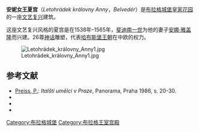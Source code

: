 {{Infobox building
| name =安妮女王夏宮
| location_town = [[布拉格|布拉格]]
| architectural_style = [[文藝復興建築|文藝復興建築]]
| native_name = Letohrádek královny Anny
| location_country = {{捷克}}
| architect = Paolo della Stella
| groundbreaking_date = 1538年
| opened_date = 1560年
| building_type = 夏宫
| status = 
| image = Letohrádek královny Anny by Crazyspeak (2).jpg
|image_size = 350px
| caption = 夏宮
}}
'''安妮女王夏宫'''（''Letohrádek královny Anny''，''Belvedér''）是[[布拉格城堡|布拉格城堡]][[皇家花园_(布拉格)|皇家花园]]的一座[[文艺复兴|文艺复兴]]建筑。

这座文艺复兴风格的夏宫是在1538年–1565年，[[斐迪南一世_(神圣罗马帝国)|斐迪南一世]]为他的妻子[[安娜·雅盖隆|安娜·雅盖隆]]而兴建。26尊[[神话|神话]]雕塑，代表[[哈布斯堡王朝|哈布斯堡王朝]]在中欧的权力。

[[File:Letohrádek_královny_Anny1.jpg|thumb]]

== 参考文献 ==
* [[Pavel_Preiss|Preiss, P.]]: ''Italští umělci v Praze'', Panorama, Praha 1986, s. 20-30.
* {{cite web
 |last      = Balšánek
 |first     = Antonín
 |title     = Belvedere : Letohrádek královny Anny na Hradčanech
 |url       = http://kramerius.mlp.cz/kramerius/handle/ABG001/10856
 |publisher = Topič
 |location  = Praha
 |year      = 1897
}}{{Dead link|date=2018年9月 |bot=InternetArchiveBot |fix-attempted=yes }}
* {{cite web
 |last      = Zap
 |first     = Karel Vladislav
 |year      = 1868
 |title     = Popis královského hradu, hlavního chrámu u sv. Víta a všech jiných kostelův a světských stavení na Hradčanech v Praze
 |publisher = Kober
 |location  = Praha
 |url       = http://kramerius.mlp.cz/kramerius/handle/ABG001/37744
<!--| kapitola = Královská zahrada a milohrádek (Belvedere)
| typ kapitoly = - kapitola
| url kapitoly = http://kramerius.mlp.cz/kramerius/MShowMCP.do?id=829&author= -->
}}{{Dead link|date=2018年9月 |bot=InternetArchiveBot |fix-attempted=yes }}
* {{cite web
 |last      = Mihulka
 |first     = Antonín
 |title     = Královský letohrádek zvaný Belvedere na Hradě Pražském
 |url       = http://kramerius.mlp.cz/kramerius/handle/ABG001/51966
 |publisher = Kruh pro pěstování dějin umění
 |location  = Praha
 |year      = 1939
<!--| notes = Zkrácený otisk dizertační práce se zabývá historií vzniku, architektonickou podobou, výtvarnou výzdobou i významem pražského letohrádku královny Anny zvaného Belvedér. -->
}}{{Dead link|date=2018年9月 |bot=InternetArchiveBot |fix-attempted=yes }}

{{Commonscat|Letohrádek královny Anny}}

[[Category:布拉格城堡|Category:布拉格城堡]]
[[Category:布拉格王室宫殿|Category:布拉格王室宫殿]]